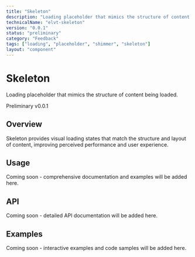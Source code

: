 ```yaml
---
title: "Skeleton"
description: "Loading placeholder that mimics the structure of content being loaded."
technicalName: "elvt-skeleton"
version: "0.0.1"
status: "preliminary"
category: "Feedback"
tags: ["loading", "placeholder", "shimmer", "skeleton"]
layout: "component"
---
```


# Skeleton

Loading placeholder that mimics the structure of content being loaded.

<elvt-badge tone="primary" size="small">Preliminary</elvt-badge> <elvt-badge tone="neutral" size="small">v0.0.1</elvt-badge>

## Overview

Skeleton provides visual loading states that match the structure and layout of content, improving perceived performance and user experience.

## Usage

Coming soon - comprehensive documentation and examples will be added here.

## API

Coming soon - detailed API documentation will be added here.

## Examples

Coming soon - interactive examples and code samples will be added here.